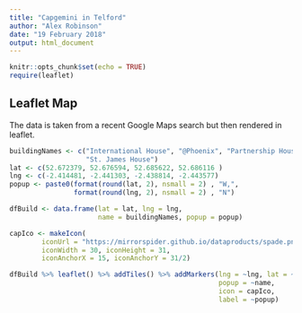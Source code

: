 ```yaml
---
title: "Capgemini in Telford"
author: "Alex Robinson"
date: "19 February 2018"
output: html_document
---
```


```r
knitr::opts_chunk$set(echo = TRUE)
require(leaflet)
```

## Leaflet Map

The data is taken from a recent Google Maps search but then rendered in leaflet.

```r
buildingNames <- c("International House", "@Phoenix", "Partnership House",
                   "St. James House")
lat <- c(52.672379, 52.676594, 52.685622, 52.686116 )
lng <- c(-2.414481, -2.441303, -2.438814, -2.443577)
popup <- paste0(format(round(lat, 2), nsmall = 2) , "W,",
                format(round(lng, 2), nsmall = 2) , "N")

dfBuild <- data.frame(lat = lat, lng = lng, 
                      name = buildingNames, popup = popup)
```

```r
capIco <- makeIcon(
        iconUrl = "https://mirrorspider.github.io/dataproducts/spade.png",
        iconWidth = 30, iconHeight = 31,
        iconAnchorX = 15, iconAnchorY = 31/2)
```

```r
dfBuild %>% leaflet() %>% addTiles() %>% addMarkers(lng = ~lng, lat = ~lat,
                                                    popup = ~name,
                                                    icon = capIco,
                                                    label = ~popup)

```

